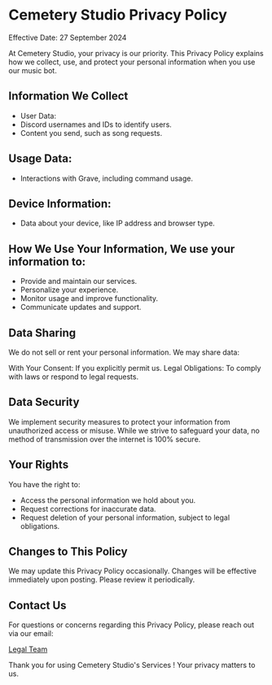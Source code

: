 # Cemetery Studio Privacy Policy
Effective Date: 27 September 2024

At Cemetery Studio, your privacy is our priority. This Privacy Policy explains how we collect, use, and protect your personal information when you use our music bot.

## Information We Collect
- User Data: 
- Discord usernames and IDs to identify users.
- Content you send, such as song requests.

## Usage Data:
- Interactions with Grave, including command usage.

## Device Information:
- Data about your device, like IP address and browser type.

## How We Use Your Information, We use your information to:

- Provide and maintain our services.
- Personalize your experience.
- Monitor usage and improve functionality.
- Communicate updates and support.

## Data Sharing
We do not sell or rent your personal information. We may share data:

With Your Consent: If you explicitly permit us.
Legal Obligations: To comply with laws or respond to legal requests.

## Data Security
We implement security measures to protect your information from unauthorized access or misuse. While we strive to safeguard your data, no method of transmission over the internet is 100% secure.

## Your Rights
You have the right to:

- Access the personal information we hold about you.
- Request corrections for inaccurate data.
- Request deletion of your personal information, subject to legal obligations.

## Changes to This Policy
We may update this Privacy Policy occasionally. Changes will be effective immediately upon posting. Please review it periodically.

## Contact Us
For questions or concerns regarding this Privacy Policy, please reach out via our email:

[Legal Team](mailto:legal@cemetery.studio)

Thank you for using Cemetery Studio's Services ! Your privacy matters to us.